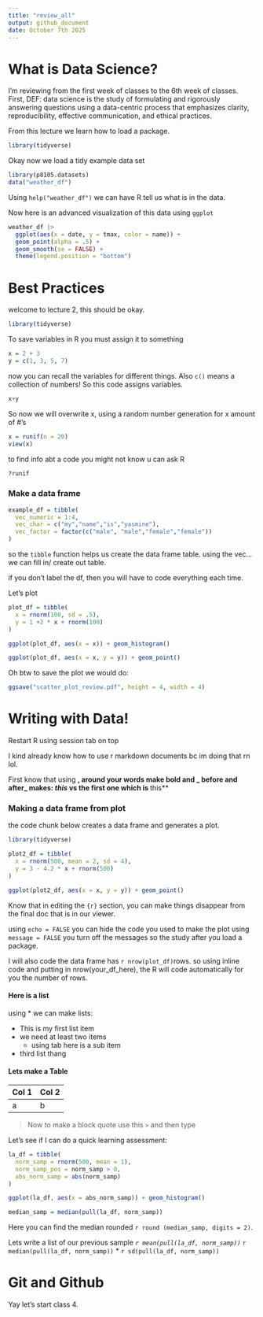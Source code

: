 ```yaml
---
title: "review_all"
output: github_document
date: October 7th 2025
---
```


# What is Data Science?

I'm reviewing from the first week of classes to the 6th week of classes. First,
DEF: data science is the study of formulating and rigorously answering
questions using a data-centric process that emphasizes clarity, reproducibility,
effective communication, and ethical practices.


From this lecture we learn how to load a package.

```r
library(tidyverse)
```

Okay now we load a tidy example data set

```r
library(p8105.datasets)
data("weather_df")
```

Using `help("weather_df")` we can have R tell us what is in the data.

Now here is an advanced visualization of this data using `ggplot` 

```r
weather_df |> 
  ggplot(aes(x = date, y = tmax, color = name)) +
  geom_point(alpha = .5) +
  geom_smooth(se = FALSE) +
  theme(legend.position = "bottom")
```





# Best Practices

welcome to lecture 2, this should be okay.

```r
library(tidyverse)
```

To save variables in R you must assign it to something

```r
x = 2 + 3
y = c(1, 3, 5, 7)
```

now you can recall the variables for different things. Also `c()` means a 
collection of numbers! So this code assigns variables.

```r
x+y
```

So now we will overwrite x, using a random number generation for x amount of #'s

```r
x = runif(n = 20)
view(x)
```

to find info abt a code you might not know u can ask R
```r
?runif
```


### Make a data frame

```r
example_df = tibble(
  vec_numeric = 1:4,
  vec_char = c("my","name","is","yasmine"),
  vec_factor = factor(c("male", "male","female","female"))
)
```

so the `tibble` function helps us create the data frame table. using the vec...
we can fill in/ create out table.

if you don't label the df, then you will have to code everything each time.

Let's plot

```r
plot_df = tibble(
  x = rnorm(100, sd = .5),
  y = 1 +2 * x + rnorm(100)
)

ggplot(plot_df, aes(x = x)) + geom_histogram()

ggplot(plot_df, aes(x = x, y = y)) + geom_point()

```


Oh btw to save the plot we would do:
```r
ggsave("scatter_plot_review.pdf", height = 4, width = 4)
```


# Writing with Data!
Restart R using session tab on top

I kind already know how to use r markdown documents bc im doing that rn lol.

First know that using **, around your words make bold and _ before and after_ 
makes: _this_ vs the first one which is **this**


### Making a data frame from plot

the code chunk below creates a data frame and generates a plot.

```r
library(tidyverse)

plot2_df = tibble(
  x = rnorm(500, mean = 2, sd = 4),
  y = 3 - 4.2 * x + rnorm(500)
)

ggplot(plot2_df, aes(x = x, y = y)) + geom_point()
```


Know that in editing the `{r}` section, you can make
things disappear from the final doc that is in our viewer. 

using `echo = FALSE` you can hide the code you used to make the plot
using `message = FALSE` you turn off the messages so the study after you load a
package.

I will also code the data frame has `r nrow(plot_df)`rows. 
      so using inline code ` ` and putting in nrow(your_df_here), the R will
      code automatically for you the number of rows. 

#### Here is a list

using * we can make lists:

* This is my first list item
* we need at least two items
  * using tab here is a sub item
* third list thang

#### Lets make a Table

Col 1 | Col 2
----- | -----
a     | b   

> Now to make a block quote use this `>` and then type


Let's see if I can do a quick learning assessment:

```r
la_df = tibble(
  norm_samp = rnorm(500, mean = 1),
  norm_samp_pos = norm_samp > 0,
  abs_norm_samp = abs(norm_samp)
)

ggplot(la_df, aes(x = abs_norm_samp)) + geom_histogram()

median_samp = median(pull(la_df, norm_samp))


```


Here you can find the median rounded `r round (median_samp, digits = 2)`.

Lets write a list of our previous sample
*`r mean(pull(la_df, norm_samp))`
*`r median(pull(la_df, norm_samp))`
* `r sd(pull(la_df, norm_samp))`


# Git and Github

Yay let's start class 4.
















